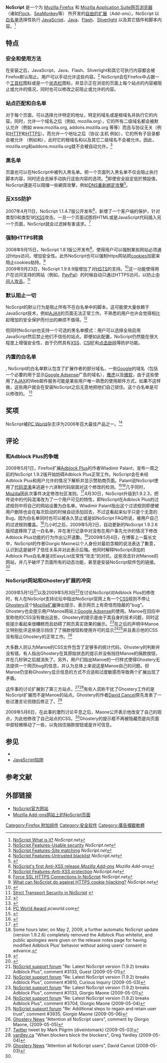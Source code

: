 {{NoteTA
|G1 = IT
|1 = zh-cn:扩展; zh-tw:擴充功能;
}}
{{Infobox Software
| name                   = NoScript
| logo                   = NoScript.png
| screenshot             = 
| developer              = [http://maone.net/ Giorgio Maone]
| language               = [http://noscript.net/features#lang 43種語言]
| operating_system       = [[跨平台|跨平台]]
| genre                  = [[Firefox扩展列表|Mozilla扩展]]
| license                = [[GNU_General_Public_License|GPL]]
| website                = [http://noscript.net/ noscript.net]
}}

{{Firefox TOC}}
{{Portal|自由软件}}

'''NoScript''' 是一个为 [[Mozilla_Firefox|Mozilla Firefox]] 和 [[Mozilla_Application_Suite|Mozilla Application Suite]][[网页|网页]][[浏览器|浏览器]] （诸如[[Flock|Flock]]、[[SeaMonkey|SeaMonkey]]等） 所开发的[[自由软件|自由的]][[Firefox扩展列表|扩展]]（Add-ons）。NoScript 以[[白名单|白名单]]选择性执行 [[JavaScript|JavaScript]]、[[Java|Java]]、[[Adobe_Flash|Flash]]、[[Microsoft_Silverlight|Sliverlight]] 以及其它插件和脚本内容。<ref>[http://noscript.net/ NoScript What is it?] {{Wayback|url=http://noscript.net/ |date=20110218164121 }} ''NoScript.net''</ref>

== 特点 ==
=== 安全和使用方法 ===
在安装之后，JavaScript、Java、Flash、Sliverlight和其它可执行内容都会被Firefox默认阻止。用户可以手动允许这些内容。<ref>[http://noscript.net/features NoScript Features-Usable security] {{Wayback|url=http://noscript.net/features |date=20170322110310 }} ''NoScript.net''</ref>
NoScript会在Firefox中占据一个[[工具栏|工具栏]]图标或是一个[[状态栏|状态栏]]图标，并显示正在浏览的页面上每个站点的内容被阻止或允许的情况，同时也可以修改之前阻止或允许的内容。

=== 站点匹配和白名单===
对于每个页面，可以选择允许特定的地址，特定的域名或是根域名并执行它的内容。同时，允许一个域名之后（例如, mozilla.org），它的所有二级域名都会被默认允许（例如 www.mozilla.org, addons.mozilla.org 等等）而且与协议无关（例如[[HTTP|HTTP]]和[[HTTPS|HTTPS]]）。而允许一个地址之后（协议:主机 例如{{url|http://www.mozilla.org}}），它的所有子目录都会被允许 （例如{{url|http://www.mozilla.org/firefox}}和{{url|http://www.mozilla.org/thunderbird}}），此时它的根域名和以及其它二级域名不会被允许。因此，mozilla.org和addons.mozilla.org就不会被自动允许。<ref>[http://noscript.net/features NoScript Features-Site matching] {{Wayback|url=http://noscript.net/features |date=20170322110310 }} ''NoScript.net''</ref>

=== 黑名单 ===
页面也可以在NoScript中被列入黑名单。把一个页面列入黑名单不仅会阻止执行脚本内容，同时还会去掉手动执行这些内容的选项。<ref>[http://noscript.net/features NoScript Features-Untrusted blacklist] {{Wayback|url=http://noscript.net/features |date=20170322110310 }} ''NoScript.net''</ref>即使安全設定低於預設值，NoScript還是可以阻擋一些網頁攻擊，例如[[DNS重新綁定攻擊|DNS重新綁定攻擊]]<ref name="al_9x">{{cite web |url=https://hackademix.net/2010/08/01/al_9x-was-right-my-router-is-safe/ |title=al_9x Was Right, My Router is Safe |author=Giorgio Maone |date=2010-08-01 |publisher=Hackademix.net |accessdate=2010-08-02 |archive-date=2010-08-04 |archive-url=https://web.archive.org/web/20100804061257/http://hackademix.net/2010/08/01/al_9x-was-right-my-router-is-safe/ |dead-url=no }}</ref>。

=== 反XSS防护 ===
2007年4月11日，NoScript 1.1.4.7版公开发布<ref>[https://addons.mozilla.org/zh-CN/firefox/addon/noscript/versions/1.1.4.7 NoScript's first Anti-XSS release ''Mozilla Add-ons''] {{Wayback|url=https://addons.mozilla.org/zh-CN/firefox/addon/noscript/versions/1.1.4.7 |date=20191018224352 }} ''Mozilla Add-ons''</ref>，新增了一个客户端的保护，针对类型0和类型1的[[跨网站指令码|XSS]]攻击。一旦一个页面试图将HTML或是JavaScript代码插入另一个页面，NoScript就会过滤掉有害请求。<ref>[http://noscript.net/features NoScript Features-Anti-XSS protection] {{Wayback|url=http://noscript.net/features |date=20170322110310 }} ''NoScript.net''</ref>

=== 强制HTTPS转换 ===
2008年9月15日，NoScript 1.8.1版公开发布<ref>[https://addons.mozilla.org/zh-CN/firefox/addon/noscript/versions/1.8.1 Force SSL HTTPS Connections In NoScript] {{Wayback|url=https://addons.mozilla.org/zh-CN/firefox/addon/noscript/versions/1.8.1 |date=20191018224426 }} ''NoScript.net''</ref>，使得用户可以强制某些网站必须通过https访问，增加安全性。此外NoScript也可以强制https网站把[[cookie|cookies]]加密来阻止cookies劫持。<ref>[http://noscript.net/faq#qa6_4 What can NoScript do against HTTPS cookie hijacking? ] {{Wayback|url=http://noscript.net/faq#qa6_4 |date=20160509201859 }} ''NoScript.net''</ref><br/>
2009年9月23日，NoScript 1.9.8.9版增加了对[[HSTS|HSTS]]的支持。<ref>{{Cite web |url=https://addons.mozilla.org/zh-CN/firefox/addon/noscript/versions/1.9.9.01 |title=First public Strict Transport Security implementation |accessdate=2011-11-21 |archive-date=2019-10-18 |archive-url=https://web.archive.org/web/20191018224354/https://addons.mozilla.org/zh-CN/firefox/addon/noscript/versions/ |dead-url=no }}</ref>这一功能使得用户在访问支持的网站（例如，[[PayPal|PayPal]]）的时候自动只通过HTTPS访问，以防止[[中间人攻击|中间人攻击]]。<ref>[http://hackademix.net/2009/09/23/strict-transport-security-in-noscript/ Strict Transport Security in NoScript] {{WebCite|url=https://www.webcitation.org/68uJ8lzmh?url=http://hackademix.net/2009/09/23/strict-transport-security-in-noscript/ |date=20120704142459 |dateformat=iso }}{{work = Hackademix.net}}</ref>

=== 默认阻止一切 ===
NoScript的默认行为是阻止所有不在白名单中的脚本。这可能使大量依赖于JavaScript技术，例如[[AJAX|AJAX]]的页面无法正常工作。不熟悉的用户也许会觉得相比起增加的安全保护而付出的麻烦不值得。<ref>{{Cite web |url = http://www.computerworld.com.au/index.php/id;862072090 |author = Peter Smith |title = Top 10 Firefox extensions to avoid |work = [[Computerworld|Computerworld]] |publisher = [[International_Data_Group|International Data Group]] |date = 17 Apr 2007 |accessdate = 2 May 2009 |deadurl = yes |archiveurl = https://web.archive.org/web/20090205204809/http://computerworld.com.au/index.php/id;862072090 |archivedate = 2009年2月5日 }}</ref>

但同时NoScript也支持一个可选的黑名单模式：用户可以选择全局启用JavaScript然后禁止他们不信任的站点。即便如此配置，NoScript仍然能在很大程度上增强安全性，由于仍然具有[[跨网站指令码|XSS]]、[[跨站请求伪造|CSRF]]和[[点击劫持|点击劫持]]等防护功能。

=== 内置的白名单 ===
{{As of|2009|5}}, NoScript的白名单默认包含了扩展作者的部分域名，一些[[Google|Google]]的域名（包括一个必要的用于显示[[Google_Adsense|Google Adsense]]广告的域名），[[雅虎|雅虎]]以及[[微软|微软]]，由于这些使用了[[AJAX|AJAX]]的Web邮件服务可能是某些用户唯一熟悉的使用邮件方式，如果不这样做，这些用户就会在安装NoScript之后无意地把他们自己锁住。这个白名单是可以修改的。
<ref>{{Cite web
|url = http://noscript.net/faq#qa1_5
|title = Q:   What websites are in the default whitelist and why?
|work = The official NoScript FAQ
|author = Georgio Maone
|publisher = InformAction
|accessdate = 17 May 2009
|archive-date = 2016-05-09
|archive-url = https://web.archive.org/web/20160509201859/https://noscript.net/faq#qa1_5
|dead-url = no
}}</ref>

== 奖项 ==
NoScript被[[PC_World|PC World]]杂志评为2006年百大最佳产品之一。<ref>[http://www.pcworld.com/article/id,125706-page,14/article.html PC World Award] {{Wayback|url=http://www.pcworld.com/article/id,125706-page,14/article.html |date=20080727003400 }} ''pcworld.com''</ref>

==评论==
=== 和Adblock Plus的争端 ===
2009年5月1日，Firefox扩展[[Adblock_Plus|Adblock Plus]]的作者Wladimir Palant，宣布一周之前的NoScript 1.9.2版开始妨碍Adblock Plus正常工作。NoScript会在未经Adblock Plus和用户允许的情况下解析并显示赞助商页面。Palant说NoScript使用了[[代码混淆|代码混淆]]来逃避十六进制代码层面对这个修改的检测。<ref name="abp-anu">{{cite web | url = http://adblockplus.org/blog/attention-noscript-users | title = Attention NoScript users | work = Adblock Plus and (a little) more | first = Wladimir | last = Palant | date = 2009-05-01 | publisher = Wladimir Palant | location = [[科隆|科隆]] | accessdate = 2009-05-02 | archive-date = 2012-02-18 | archive-url = https://www.webcitation.org/65XuuyZs9?url=http://adblockplus.org/blog/attention-noscript-users | dead-url = yes }}</ref><ref>{{cite web |url = http://noscript.net/downloads/mrd.js.html |title = mrd.js |accessdate = 2010-04-25 |archive-date = 2012-02-18 |archive-url = https://www.webcitation.org/65XuwUdql?url=http://noscript.net/downloads/mrd.js.html |dead-url = no }}</ref>几乎同时，[[Mozilla|Mozilla]]因此次事件决定修改社区准则。<ref>{{cite web | title = No Surprises | url = http://blog.mozilla.com/addons/2009/05/01/no-surprises/ | date = 2009-05-01 | accessdate = 2010-04-25 | archive-date = 2010-04-20 | archive-url = https://web.archive.org/web/20100420062851/http://blog.mozilla.com/addons/2009/05/01/no-surprises/ | dead-url = no }}</ref>4月30日，NoScript升级到1.9.2.3，把传说中的代码混淆改为了一个用户可见的特性，即NoScript在Adblock Plus的过滤规则中将自己的网站设置为白名单。Wladimir Palant指出这个过滤规则即便被用户删除也会在每次启动的时候自动添加回去，不过这看起来似乎只是个无意的Bug，因为白名单同时也可以被永久禁止或是如NoScript FAQ所说，被用户自己的过滤规则覆盖。<ref name="ns-abp-faq"> Some hours later, on May 2, 2009, a further automatic NoScript update (version 1.9.2.6) completely removed the Adblock Plus whitelist, and public apologies were given on the release notes page for having modified Adblock Plus' behavior without asking users' consent in advance.</ref>几小时之后，2009年5月2日，自动更新的NoScript 1.9.2.6版彻底移除了这一白名单，并在发行记录中对没有在用户事先允许的情况下修改Adblock Plus功能的行为作出公开道歉。<ref>{{cite web | title = NoScript 1.9.2.6 release notes page | url = http://noscript.net/?ver=1.9.2.6 | date = 2009-05-02 | accessdate = 2010-04-25 | archive-date = 2019-10-18 | archive-url = https://web.archive.org/web/20191018224355/https://noscript.net/?ver=1.9.2.6 | dead-url = no }}</ref>2009年5月4日，在博客上一篇长文中，NoScript的作者Giorgio Maone以个人身份对最初含糊的说法表达了歉意，认识到这是破坏了信任关系并对此表示后悔。他同时解释NoScript添加的Adblock Plus白名单是对EasyList反常性“攻击”的对抗，这些攻击针对Manoe的网站，并几乎破坏了页面所有的动态功能，甚至是安装NoScript软件包的链接。<ref name="ns-abp-apo">{{cite web | url = http://hackademix.net/2009/05/04/dear-adblock-plus-and-noscript-users-dear-mozilla-community/ | title = Dear Adblock Plus and NoScript Users, Dear Mozilla Community | work = Hackademix.net | date = 2009-05-04 | first = Giorgio | last = Maone | accessdate = 2009-05-18 | archive-date = 2012-02-18 | archive-url = https://www.webcitation.org/65XuvVr3n?url=http://hackademix.net/2009/05/04/dear-adblock-plus-and-noscript-users-dear-mozilla-community/ | dead-url = yes }}</ref>

=== NoScript网站和Ghostery扩展的冲突 ===
2009年5月1日<ref>[http://forums.informaction.com/viewtopic.php?p=3133#p3128 NoScript support forum] {{Wayback|url=http://forums.informaction.com/viewtopic.php?p=3133#p3128 |date=20100125234332 }} "Re: Latest NoScript version (1.9.2) breaks Adblock Plus", comment #3133, Guest (2009-05-01)</ref>以及2009年5月3日<ref>[http://forums.informaction.com/viewtopic.php?p=3610#p3610 NoScript support forum] {{Wayback|url=http://forums.informaction.com/viewtopic.php?p=3610#p3610 |date=20090618163731 }} "Re: Latest NoScript version (1.9.2) breaks Adblock Plus", comment #3610, Curious Inquiry (2009-05-03)</ref>在讨论NoScript对Adblock Plus的修改时，有人在NoScript支持论坛中指出NoScript官网上有一个[[CSS|CSS]]规则不停让[[Ghostery|Ghostery]]这个[[Firefox扩展列表|Mozilla扩展]]弹出提示，表示网页上有奇怪而隐蔽的"bug"。Ghostery也会提示用户Manoe网站上[[Google_Adsense|Google Adsense]]的使用。Manoe在回应中宣称他的CSS没有做出这些，Ghostery的提示是由于其自身的技术问题，同时这些提示看起来很糟糕而且妨碍了网页真实效果的展示。<ref>[http://forums.informaction.com/viewtopic.php?p=3133#p3133 NoScript support forum] {{Wayback|url=http://forums.informaction.com/viewtopic.php?p=3133#p3133 |date=20100125234332 }} "Re: Latest NoScript version (1.9.2) breaks Adblock Plus", comment #3133, Giorgio Maone (2009-05-01)</ref>在之后的声明中Manoe又特别批评这些提示挡住了了捐款按钮和使用许可的显示<ref>[http://forums.informaction.com/viewtopic.php?p=3704#p3704 NoScript support forum] {{Wayback|url=http://forums.informaction.com/viewtopic.php?p=3704#p3704 |date=20090618163735 }} "Re: Latest NoScript version (1.9.2) breaks Adblock Plus", comment #3704, Giorgio Maone (2009-05-04)</ref><ref name="comment3935">[http://forums.informaction.com/viewtopic.php?p=3935#p3935 NoScript support forum] {{Wayback|url=http://forums.informaction.com/viewtopic.php?p=3935#p3935 |date=20090618163755 }} "Re: Additional steps to regain and retain user trust", comment #3935, Giorgio Maone (2009-05-06)</ref>并且表示他的CSS没有阻止Ghostery的正常工作。<ref>[http://ghosterynews.disqus.com/attention_all_noscript_users/#comment-9007251 Ghostery News] {{Wayback|url=http://ghosterynews.disqus.com/attention_all_noscript_users/#comment-9007251 |date=20090618060721 }} "Attention all NoScript users", comment by Giorgio Maone, (2009-05-05)</ref>

大多数人则认为Manoe的CSS文件包含了足够多的统计代码，Ghostery的判断并没有错。有人指出Ghostery在其原始状态的提示并没有挡住Manoe的捐款按钮，并在几秒钟之后就消失了。另外，用户们指出Manoe的一行样式使得Ghostery无法提供一个网页bug的信息，并认为总体上来说这是Manoe自己的问题。但Manoe仍坚称Ghostery显示信息的方式不合适和过度敏感而导致两个扩展出现了矛盾。

这件事的讨论扩展到了第三方站点，<ref>[http://twitter.com/diveintomark/status/1690499472 Twitter] {{Wayback|url=http://twitter.com/diveintomark/status/1690499472 |date=20091116200304 }} tweet by Mark Pilgrim (diveintomark) (2009-05-03)</ref><ref>[http://yardley.ca/2009/05/04/when-blockers-block-the-blockers/ yardley.ca] {{Wayback|url=http://yardley.ca/2009/05/04/when-blockers-block-the-blockers/ |date=20090508023124 }} "When blockers block the blockers", Greg Yardley (2009-05-04)</ref>有些人谎称干扰了Ghostery工作的是NoScript扩展而不是Manoe的站点。Ghostery的作者[http://www.google.com/profiles/dcancel David Cancel]{{Wayback|url=http://www.google.com/profiles/dcancel |date=20100604023024 }}原先发表了一些过激言论但随后修正了。<ref>[http://news.ghostery.com/post/103180001/attention-all-noscript-users Ghostery News] {{Wayback|url=http://news.ghostery.com/post/103180001/attention-all-noscript-users |date=20100425103006 }} "Attention all NoScript users", David Cancel (2009-05-03)</ref>

2009年5月6日，在此事的激烈讨论平息之后，Maone公开表示他改变了自己的观点，为此他修改了自己站点的CSS。<ref name="comment3935"/>Ghostery的提示框不再被隐藏而是向页面中部轻微移动了一些，以免挡住捐款按钮或是许可信息。

== 参见 ==
* {{link-en|GNU LibreJS}}
* [[JavaScript陷阱|JavaScript陷阱]]

== 参考文献 ==
{{Reflist|2}}

== 外部链接 ==
*[http://noscript.net NoScript官方网站]{{Wayback|url=http://noscript.net/ |date=20110218164121 }} {{en}}
*[https://addons.mozilla.org/firefox/addon/722 Mozilla Add-ons网站上的NoScript页面]{{Wayback|url=https://addons.mozilla.org/firefox/addon/722 |date=20191018224414 }}

[[Category:Firefox_附加组件|Category:Firefox 附加组件]]
[[Category:安全软件|Category:安全软件]]
[[Category:廣告攔截軟體|Category:廣告攔截軟體]]